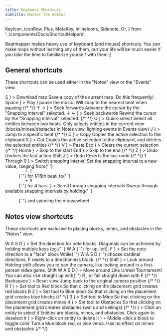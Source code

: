 ```yaml
---
title: Keyboard Shortcuts
subtitle: Master the editor
---
```


  KeyIcon,
  IconRow,
  Plus,
  MetaKey,
  InlineIcons,
  Sidenote,
  Or,
} from '../components/Docs/ShortcutHelpers';

Beatmapper makes heavy use of keyboard (and mouse) shortcuts. You can make maps without learning any of them, but your life will be much easier if you take the time to familiarize yourself with them :)

## General shortcuts

These shortcuts can be used either in the "Notes" view or the "Events" view.

<ShortcutTable>
  <Shortcut
    keys={
      <IconRow>
        <KeyIcon>
          <MetaKey />
        </KeyIcon>
        <KeyIcon>S</KeyIcon>
      </IconRow>
    }
  >
    Download map
    <Sidenote>Save a copy of the current map. Do this frequently!</Sidenote>
  </Shortcut>
  <Shortcut
    keys={
      <IconRow>
        <KeyIcon>Space</KeyIcon>
      </IconRow>
    }
  >
    Play / pause the music.
    <Sidenote>Will snap to the nearest beat when pausing</Sidenote>
  </Shortcut>
  {/*  */}
  <Shortcut
    keys={
      <>
        <IconRow>
          <KeyIcon>↑</KeyIcon>
        </IconRow>
        <IconRow>
          <Or />
        </IconRow>
        <IconRow>
          <KeyIcon>→</KeyIcon>
        </IconRow>
      </>
    }
  >
    Seek forwards
    <Sidenote>Advance the cursor by the "Snapping interval" selected.</Sidenote>
  </Shortcut>
  <Shortcut
    keys={
      <>
        <IconRow>
          <KeyIcon>↓</KeyIcon>
        </IconRow>
        <IconRow>
          <Or />
        </IconRow>
        <IconRow>
          <KeyIcon>←</KeyIcon>
        </IconRow>
      </>
    }
  >
    Seek backwards
    <Sidenote>Rewind the cursor by the "Snapping interval" selected.</Sidenote>
  </Shortcut>
  {/*  */}
  <Shortcut
    keys={
      <IconRow>
        <KeyIcon>Q</KeyIcon>
      </IconRow>
    }
  >
    Quick-select
    <Sidenote>
      Select all entities between two beats. Only selects entities in the
      current view (blocks/mines/obstacles in Notes view, lighting events in
      Events view)
    </Sidenote>
  </Shortcut>
  <Shortcut
    keys={
      <IconRow>
        <KeyIcon>J</KeyIcon>
      </IconRow>
    }
  >
    Jump to a specific beat
  </Shortcut>
  {/*  */}
  <Shortcut
    keys={
      <IconRow>
        <KeyIcon>
          <MetaKey />
        </KeyIcon>
        <Plus />
        <KeyIcon>C</KeyIcon>
      </IconRow>
    }
  >
    Copy
    <Sidenote>Copies the active selection to the clipboard</Sidenote>
  </Shortcut>
  <Shortcut
    keys={
      <IconRow>
        <KeyIcon>
          <MetaKey />
        </KeyIcon>
        <Plus />
        <KeyIcon>X</KeyIcon>
      </IconRow>
    }
  >
    Cut
    <Sidenote>
      Copies the active selection to the clipboard, and deletes the selected
      entities
    </Sidenote>
  </Shortcut>
  {/*  */}
  <Shortcut
    keys={
      <IconRow>
        <KeyIcon>
          <MetaKey />
        </KeyIcon>
        <Plus />
        <KeyIcon>V</KeyIcon>
      </IconRow>
    }
  >
    Paste
  </Shortcut>
  <Shortcut
    keys={
      <IconRow>
        <KeyIcon>Esc</KeyIcon>
      </IconRow>
    }
  >
    Clears the current selection
  </Shortcut>
  {/*  */}
  <Shortcut
    keys={
      <IconRow>
        <KeyIcon>Home</KeyIcon>
      </IconRow>
    }
  >
    Skip to the start
  </Shortcut>
  <Shortcut
    keys={
      <IconRow>
        <KeyIcon>End</KeyIcon>
      </IconRow>
    }
  >
    Skip to the end
  </Shortcut>
  {/*  */}
  <Shortcut
    keys={
      <IconRow>
        <KeyIcon>
          <MetaKey />
        </KeyIcon>
        <Plus />
        <KeyIcon>Z</KeyIcon>
      </IconRow>
    }
  >
    Undo
    <Sidenote>Undoes the last action</Sidenote>
  </Shortcut>
  <Shortcut
    keys={
      <>
        <IconRow>
          <KeyIcon>Shift</KeyIcon>
          <Plus />
          <KeyIcon>
            <MetaKey />
          </KeyIcon>
          <Plus />
          <KeyIcon>Z</KeyIcon>
        </IconRow>
      </>
    }
  >
    Redo
    <Sidenote>Reverts the last undo</Sidenote>
  </Shortcut>
  {/*  */}
  <Shortcut
    keys={
      <>
        <IconRow>
          <KeyIcon>
            <MetaKey />
          </KeyIcon>
          <Plus />
          <KeyIcon>1</KeyIcon>
        </IconRow>
        <IconRow>
          <Or>Through</Or>
        </IconRow>
        <IconRow>
          <KeyIcon>
            <MetaKey />
          </KeyIcon>
          <Plus />
          <KeyIcon>9</KeyIcon>
        </IconRow>
      </>
    }
  >
    Switch snapping interval
    <Sidenote>
      Set the snapping interval to a new value, ranging from{' '}
      <code>
        <MetaKey /> + 1
      </code>{' '}
      for 1/16th beat, to{' '}
      <code>
        <MetaKey /> + 9
      </code>{' '}
      for 4 bars.
    </Sidenote>
  </Shortcut>
  <Shortcut
    keys={
      <>
        <IconRow>
          <KeyIcon>
            <MetaKey />
          </KeyIcon>
          <Plus />
          <Mouse activeButton="middle" />
        </IconRow>
      </>
    }
  >
    Scroll through snapping intervals
    <Sidenote>
      Sweep through available snapping intervals by holding{' '}
      <code>
        <MetaKey />
      </code>{' '}
      and spinning the mousewheel
    </Sidenote>
  </Shortcut>
</ShortcutTable>

## Notes view shortcuts

These shortcuts are exclusive to placing blocks, mines, and obstacles in the "Notes" view.

<ShortcutTable>
  <Shortcut
    keys={
      <>
        <IconRow>
          <KeyIcon>W</KeyIcon>
        </IconRow>
        <IconRow>
          <KeyIcon>A</KeyIcon>
          <KeyIcon>S</KeyIcon>
          <KeyIcon>D</KeyIcon>
        </IconRow>
      </>
    }
  >
    Set the direction for note blocks.
    <Sidenote>
      Diagonals can be achieved by holding multiple keys (eg.{' '}
      <InlineIcons>
        <KeyIcon size="small">W</KeyIcon>
        <KeyIcon size="small">A</KeyIcon>
      </InlineIcons>{' '}
      for up-left).
    </Sidenote>
  </Shortcut>
  <Shortcut
    keys={
      <>
        <IconRow>
          <KeyIcon>F</KeyIcon>
        </IconRow>
      </>
    }
  >
    Set the note direction to a "face" block
    <Sidenote>
      While{' '}
      <InlineIcons>
        <KeyIcon size="small">W</KeyIcon>
        <KeyIcon size="small">A</KeyIcon>
        <KeyIcon size="small">S</KeyIcon>
        <KeyIcon size="small">D</KeyIcon>
      </InlineIcons>{' '}
      choose cardinal directions, <KeyIcon size="small">F</KeyIcon> resets to a
      directionless block.
    </Sidenote>
  </Shortcut>
  {/*  */}
  <Shortcut
    keys={
      <IconRow>
        <KeyIcon>Shift</KeyIcon>
        <Plus />
        <Mouse />
      </IconRow>
    }
  >
    Look around
    <Sidenote>
      Holding shift allows you to pan the camera, like looking around in a
      first-person video game.
    </Sidenote>
  </Shortcut>
  <Shortcut
    keys={
      <>
        <IconRow>
          <KeyIcon>Shift</KeyIcon>
          <Plus />
        </IconRow>
        <IconRow>
          <KeyIcon>W</KeyIcon>
          <KeyIcon>A</KeyIcon>
          <KeyIcon>S</KeyIcon>
          <KeyIcon>D</KeyIcon>
        </IconRow>
      </>
    }
  >
    Move around
    <Sidenote>
      Like Unreal Tournament!
      <br />
      You can also rise straight up with{' '}
      <InlineIcons>
        <KeyIcon size="small">R</KeyIcon>
      </InlineIcons>
      , or fall straight down with <InlineIcons>
        <KeyIcon size="small">F</KeyIcon>
      </InlineIcons>
    </Sidenote>
  </Shortcut>
  {/*  */}
  <Shortcut
    keys={
      <>
        <IconRow>
          <KeyIcon>Backspace</KeyIcon>
        </IconRow>
      </>
    }
  >
    Reset view
    <Sidenote>Jump back to the original camera position</Sidenote>
  </Shortcut>
  {/*  */}
  <Shortcut
    keys={
      <>
        <IconRow>
          <KeyIcon>R</KeyIcon>
        </IconRow>
        <IconRow>
          <Or />
        </IconRow>
        <IconRow>
          <KeyIcon>1</KeyIcon>
        </IconRow>
      </>
    }
  >
    Set tool to Red block
    <Sidenote>
      So that clicking on the placement grid creates red blocks
    </Sidenote>
  </Shortcut>
  <Shortcut
    keys={
      <>
        <IconRow>
          <KeyIcon>B</KeyIcon>
        </IconRow>
        <IconRow>
          <Or />
        </IconRow>
        <IconRow>
          <KeyIcon>2</KeyIcon>
        </IconRow>
      </>
    }
  >
    Set tool to Blue block
    <Sidenote>
      So that clicking on the placement grid creates blue blocks
    </Sidenote>
  </Shortcut>
  {/*  */}
  <Shortcut
    keys={
      <>
        <IconRow>
          <KeyIcon>3</KeyIcon>
        </IconRow>
      </>
    }
  >
    Set tool to Mine
    <Sidenote>So that clicking on the placement grid creates mines</Sidenote>
  </Shortcut>
  <Shortcut
    keys={
      <>
        <IconRow>
          <KeyIcon>4</KeyIcon>
        </IconRow>
      </>
    }
  >
    Set tool to Obstacles
    <Sidenote>
      So that clicking on the placement grid creates obstacles (walls and
      ceilings)
    </Sidenote>
  </Shortcut>
  {/*  */}
  <Shortcut
    keys={
      <>
        <IconRow>
          <Mouse activeButton="left" />
        </IconRow>
      </>
    }
  >
    Click an entity to select it
    <Sidenote>
      Entities are blocks, mines, and obstacles. Click again to deselect it
    </Sidenote>
  </Shortcut>
  <Shortcut
    keys={
      <>
        <IconRow>
          <Mouse activeButton="right" />
        </IconRow>
      </>
    }
  >
    Right-click an entity to delete it
  </Shortcut>
  <Shortcut
    keys={
      <>
        <IconRow>
          <Mouse activeButton="middle" />
        </IconRow>
      </>
    }
  >
    Middle-click a block to toggle color
    <Sidenote>
      Turn a blue block red, or vice versa. Has no effect on mines and obstacles
    </Sidenote>
  </Shortcut>
  {/*  */}
</ShortcutTable>
